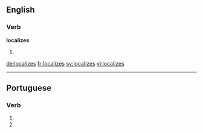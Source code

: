 ==English==

===Verb===
'''localizes'''

# {{en-third-person singular of|localize}}

[[de:localizes]]
[[fr:localizes]]
[[sv:localizes]]
[[vi:localizes]]

----
==Portuguese==

===Verb===
{{head|pt|verb form}}
# {{conjugation of|localizar||2|s|present|subjunctive|lang=pt}}
# {{conjugation of|localizar||2|s|negative|imperative|lang=pt}}
{{rfc-auto}}